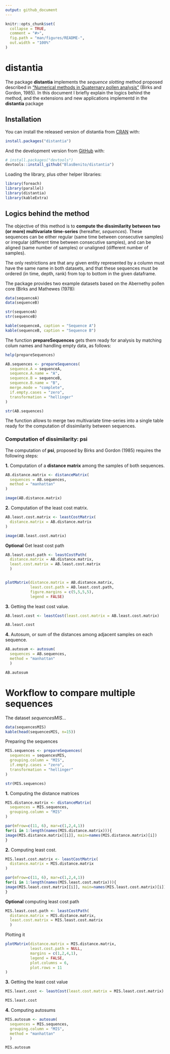 ```yaml
---
output: github_document
---
```


<!-- README.md is generated from README.Rmd. Please edit that file -->

```r
knitr::opts_chunk$set(
  collapse = TRUE,
  comment = "#>",
  fig.path = "man/figures/README-",
  out.width = "100%"
)
```
# distantia

<!-- badges: start -->
<!-- badges: end -->

The package **distantia** implements the *sequence slotting* method proposed described in ["Numerical methods in Quaternary pollen analysis"](https://onlinelibrary.wiley.com/doi/abs/10.1002/gea.3340010406) (Birks and Gordon, 1985). In this document I briefly explain the logics behind the method, and the extensions and new applications implementd in the **distantia** package

## Installation

You can install the released version of distantia from [CRAN](https://CRAN.R-project.org) with:

```r
install.packages("distantia")
```

And the development version from [GitHub](https://github.com/) with:

```r
# install.packages("devtools")
devtools::install_github("BlasBenito/distantia")
```

Loading the library, plus other helper libraries:

```r
library(foreach)
library(parallel)
library(distantia)
library(kableExtra)
```


## Logics behind the method

The objective of this method is to **compute the dissimilarity between two (or more) multivariate time-series** (hereafter, *sequences*). These sequences can be either regular (same time between consecutive samples) or irregular (different time between consecutive samples), and can be aligned (same number of samples) or unaligned (different number of samples). 

The only restrictions are that any given entity represented by a column must have the same name in both datasets, and that these sequences must be ordered (in time, depth, rank) from top to bottom in the given dataframe.

The package provides two example datasets based on the Abernethy pollen core (Birks and Mathewes (1978):

```r
data(sequenceA)
data(sequenceB)

str(sequenceA)
str(sequenceB)

kable(sequenceA, caption = "Sequence A")
kable(sequenceB, caption = "Sequence B")
```

The function **prepareSequences** gets them ready for analysis by matching colum names and handling empty data, as follows:

```r
help(prepareSequences)

AB.sequences <- prepareSequences(
  sequence.A = sequenceA,
  sequence.A.name = "A",
  sequence.B = sequenceB,
  sequence.B.name = "B",
  merge.mode = "complete",
  if.empty.cases = "zero",
  transformation = "hellinger"
)

str(AB.sequences)
```

The function allows to merge two multivariate time-series into a single table ready for the computation of dissimilarity between sequences.

### Computation of dissimilarity: psi

The computation of **psi**, proposed by Birks and Gordon (1985) requires the following steps:

**1.** Computation of a **distance matrix** among the samples of both sequences.

```r
AB.distance.matrix <- distanceMatrix(
  sequences = AB.sequences,
  method = "manhattan"
)

image(AB.distance.matrix)
```

**2.** Computation of the least cost matrix.

```r
AB.least.cost.matrix <- leastCostMatrix(
  distance.matrix = AB.distance.matrix
)

image(AB.least.cost.matrix)
```

**Optional** Get least cost path

```r
AB.least.cost.path <- leastCostPath(
  distance.matrix = AB.distance.matrix,
  least.cost.matrix = AB.least.cost.matrix
  )



```

```r
plotMatrix(distance.matrix = AB.distance.matrix,
           least.cost.path = AB.least.cost.path,
           figure.margins = c(5,5,5,5),
           legend = FALSE)
```


**3.** Getting the least cost value.

```r
AB.least.cost <- leastCost(least.cost.matrix = AB.least.cost.matrix)

AB.least.cost
```


**4.** Autosum, or sum of the distances among adjacent samples on each sequence.

```r
AB.autosum <- autosum(
  sequences = AB.sequences,
  method = "manhattan"
  )

AB.autosum
```


# Workflow to compare multiple sequences

The dataset *sequencesMIS*...

```r
data(sequencesMIS)
kable(head(sequencesMIS, n=15))
```

Preparing the sequences

```r
MIS.sequences <- prepareSequences(
  sequences = sequencesMIS,
  grouping.column = "MIS",
  if.empty.cases = "zero",
  transformation = "hellinger"
)

str(MIS.sequences)
```

**1.** Computing the distance matrices

```r
MIS.distance.matrix <- distanceMatrix(
  sequences = MIS.sequences,
  grouping.column = "MIS"
)

par(mfrow=c(11, 6), mar=c(1,2,4,1))
for(i in 1:length(names(MIS.distance.matrix))){
image(MIS.distance.matrix[[i]], main=names(MIS.distance.matrix)[i])
}
```


**2.** Computing least cost.

```r
MIS.least.cost.matrix <- leastCostMatrix(
  distance.matrix = MIS.distance.matrix
)

par(mfrow=c(11, 6), mar=c(1,2,4,1))
for(i in 1:length(names(MIS.least.cost.matrix))){
image(MIS.least.cost.matrix[[i]], main=names(MIS.least.cost.matrix)[i])
}
```

**Optional** computing least cost path

```r
MIS.least.cost.path <- leastCostPath(
  distance.matrix = MIS.distance.matrix,
  least.cost.matrix = MIS.least.cost.matrix
  )
```

Plotting it

```r
plotMatrix(distance.matrix = MIS.distance.matrix,
           least.cost.path = NULL,
           margins = c(1,2,4,1),
           legend = FALSE,
           plot.columns = 6,
           plot.rows = 11
)
```


**3.** Getting the least cost value

```r
MIS.least.cost <- leastCost(least.cost.matrix = MIS.least.cost.matrix)

MIS.least.cost
```


**4.** Computing autosums

```r
MIS.autosum <- autosum(
  sequences = MIS.sequences,
  grouping.column = "MIS",
  method = "manhattan"
  )

MIS.autosum
```
